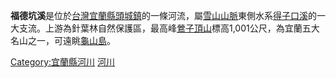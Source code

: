{{Coord|24.863482|121.8169785|type:river_region:TW_source:GoogleMaps|display=title}}
{{unreferenced|time=2016-02-17T06:58:11+00:00}}
'''福德坑溪'''是位於[[台灣|台灣]][[宜蘭縣|宜蘭縣]][[頭城鎮|頭城鎮]]的一條河流，屬[[雪山山脈|雪山山脈]]東側水系[[得子口溪|得子口溪]]的一大支流。上游為針葉林自然保護區，最高峰[[鶯子頂山|鶯子頂山]]標高1,001公尺，為宜蘭五大名山之一，可遠眺[[龜山島|龜山島]]。

{{台湾小作品}}

[[Category:宜蘭縣河川|Category:宜蘭縣河川]]
[[Category:頭城鎮地理|河川]]